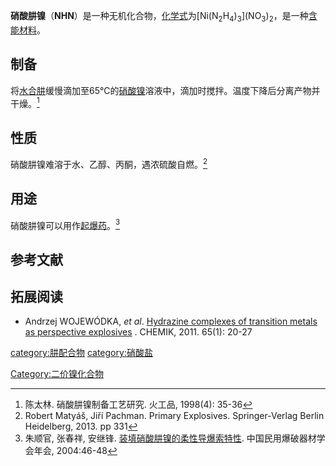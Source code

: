 {{chembox
| Verifiedfields = 
| Watchedfields = 
| verifiedrevid = 
| Name = 硝酸肼镍
| NameEn = 
| ImageFile = Nickelhydrazinnitrat.svg
| ImageSize = 300px
| ImageFile2 = Nickel hydrazine nitrate sample 2.jpg
| ImageName = 
| IUPACName = 
| OtherNames = 二硝酸三肼合镍(II)<BR>硝酸镍肼
|Section1={{Chembox Identifiers
| CASNo = 69101-54-8
| CASNo_Ref = {{cascite|correct|CAS}}
| CASNo2 = 82434-34-2
| CASNo2_Ref = {{cascite|correct|CAS}}
| UNII_Ref = 
| UNII = 
| EINECS = 
| PubChem = 
| InChI = 
| SMILES = 
  }}
|Section3={{Chembox Properties
| Formula =[Ni(N<sub>2</sub>H<sub>4</sub>)<sub>3</sub>](NO<sub>3</sub>)<sub>2</sub> 
| MolarMass = 278.845
| Appearance = 淡紫色晶体
| Solubility = 难溶于水
| MeltingPt = 
| MeltingPt_notes = 
| Density = 2.156g/cm<sup>3</sup><ref>O. S. Bushuyev, ''et al''. [https://e-reports-ext.llnl.gov/pdf/533818.pdf Ionic Polymers as a New Structural Motif for High Energy-Density Materials]. JACS, 2011</ref>
  }}
}}
'''硝酸肼镍'''（'''NHN'''）是一种无机化合物，[[化学式|化学式]]为[Ni(N<sub>2</sub>H<sub>4</sub>)<sub>3</sub>](NO<sub>3</sub>)<sub>2</sub>，是一种[[含能材料|含能材料]]。
==制备==
将[[水合肼|水合肼]]缓慢滴加至65℃的[[硝酸镍|硝酸镍]]溶液中，滴加时搅拌。温度下降后分离产物并干燥。<ref>陈太林. 硝酸肼镍制备工艺研究. 火工品, 1998(4): 35-36</ref>
==性质==
硝酸肼镍难溶于水、乙醇、丙酮，遇浓硫酸自燃。<ref>Robert Matyáš, Jiří Pachman. Primary Explosives. Springer-Verlag Berlin Heidelberg, 2013. pp 331</ref>
==用途==
硝酸肼镍可以用作[[起爆药|起爆药]]。<ref>朱顺官, 张春祥, 安继锋. [http://www.ixueshu.com/document/44c55826d5a8cacc.html 装填硝酸肼镍的柔性导爆索特性]. 中国民用爆破器材学会年会, 2004:46-48</ref>
==参考文献==
{{reflist}}
==拓展阅读==
* Andrzej WOJEWÓDKA, ''et al''. [http://www.chemikinternational.com/pdf/2011/01_2011/chemik_2011_65_1_24-27.pdf Hydrazine complexes of transition metals as perspective explosives] {{Wayback|url=http://www.chemikinternational.com/pdf/2011/01_2011/chemik_2011_65_1_24-27.pdf |date=20180612144606 }}. CHEMIK, 2011. 65(1): 20-27

{{硝酸盐}}
[[category:肼配合物|category:肼配合物]]
[[Category:二价镍化合物|Category:二价镍化合物]]
[[category:硝酸盐|category:硝酸盐]]